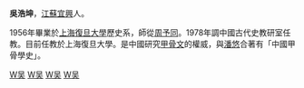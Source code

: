 {{BLP unsourced|time=2021-06-21T14:57:07+00:00}}
'''吳浩坤'''{{bd|||||}}，[[江蘇|江蘇]][[宜興|宜興]]人。

1956年畢業於[[上海|上海]][[復旦大學|復旦大學]]歷史系，師從[[周予同|周予同]]。1978年調中國古代史教研室任教。目前任教於上海復旦大學。是中國研究[[甲骨文|甲骨文]]的權威，與[[潘悠|潘悠]]合著有「中國甲骨學史」。
{{中國歷史學家小作品}}

[[Category:中國漢字學家|W吴]]
[[Category:宜兴人|W吴]]
[[Category:复旦大学校友|W吴]]
[[Category:中国历史学家|W吴]]